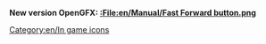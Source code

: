 '''New version OpenGFX: [[:File:en/Manual/Fast Forward button.png]]'''
[[Category:en/In game icons]]